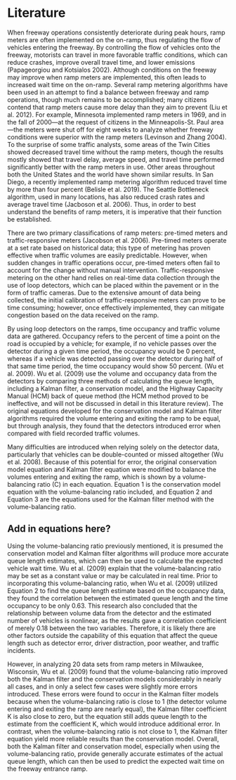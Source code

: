 # Literature

When freeway operations consistently deteriorate during peak hours, ramp meters are often implemented on the on-ramp, thus regulating the flow of vehicles entering the freeway. By controlling the flow of vehicles onto the freeway, motorists can travel in more favorable traffic conditions, which can reduce crashes, improve overall travel time, and lower emissions (Papageorgiou and Kotsialos 2002). Although conditions on the freeway may improve when ramp meters are implemented, this often leads to increased wait time on the on-ramp. Several ramp metering algorithms have been used in an attempt to find a balance between freeway and ramp operations, though much remains to be accomplished; many citizens contend that ramp meters cause more delay than they aim to prevent (Liu et al. 2012). For example, Minnesota implemented ramp meters in 1969, and in the fall of 2000—at the request of citizens in the Minneapolis-St. Paul area—the meters were shut off for eight weeks to analyze whether freeway conditions were superior with the ramp meters (Levinson and Zhang 2004). To the surprise of some traffic analysts, some areas of the Twin Cities showed decreased travel time without the ramp meters, though the results mostly showed that travel delay, average speed, and travel time performed significantly better with the ramp meters in use.  Other areas throughout both the United States and the world have shown similar results. In San Diego, a recently implemented ramp metering algorithm reduced travel time by more than four percent (Belisle et al. 2019). The Seattle Bottleneck algorithm, used in many locations, has also reduced crash rates and average travel time (Jacboson et al. 2006). Thus, in order to best understand the benefits of ramp meters, it is imperative that their function be established.  

There are two primary classifications of ramp meters: pre-timed meters and traffic-responsive meters (Jacobson et al. 2006). Pre-timed meters operate at a set rate based on historical data; this type of metering has proven effective when traffic volumes are easily predictable. However, when sudden changes in traffic operations occur, pre-timed meters often fail to account for the change without manual intervention. Traffic-responsive metering on the other hand relies on real-time data collection through the use of loop detectors, which can be placed within the pavement or in the form of traffic cameras. Due to the extensive amount of data being collected, the initial calibration of traffic-responsive meters can prove to be time consuming; however, once effectively implemented, they can mitigate congestion based on the data received on the ramp. 

By using loop detectors on the ramps, time occupancy and traffic volume data are gathered. Occupancy refers to the percent of time a point on the road is occupied by a vehicle; for example, if no vehicle passes over the detector during a given time period, the occupancy would be 0 percent, whereas if a vehicle was detected passing over the detector during half of that same time period, the time occupancy would show 50 percent. (Wu et al. 2009). Wu et al. (2009) use the volume and occupancy data from the detectors by comparing three methods of calculating the queue length, including a Kalman filter, a conservation model, and the Highway Capacity Manual (HCM) back of queue method (the HCM method proved to be ineffective, and will not be discussed in detail in this literature review). The original equations developed for the conservation model and Kalman filter algorithms required the volume entering and exiting the ramp to be equal, but through analysis, they found that the detectors introduced error when compared with field recorded traffic volumes.  

Many difficulties are introduced when relying solely on the detector data, particularly that vehicles can be double-counted or missed altogether (Wu et al. 2008). Because of this potential for error, the original conservation model equation and Kalman filter equation were modified to balance the volumes entering and exiting the ramp, which is shown by a volume-balancing ratio (C) in each equation. Equation 1 is the conservation model equation with the volume-balancing ratio included, and Equation 2 and Equation 3 are the equations used for the Kalman filter method with the volume-balancing ratio.   

## Add in equations here? 

Using the volume-balancing ratio previously mentioned, it is presumed the conservation model and Kalman filter algorithms will produce more accurate queue length estimates, which can then be used to calculate the expected vehicle wait time. Wu et al. (2009) explain that the volume-balancing ratio may be set as a constant value or may be calculated in real time. Prior to incorporating this volume-balancing ratio, when Wu et al. (2009) utilized Equation 2 to find the queue length estimate based on the occupancy data, they found the correlation between the estimated queue length and the time occupancy to be only 0.63. This research also concluded that the relationship between volume data from the detector and the estimated number of vehicles is nonlinear, as the results gave a correlation coefficient of merely 0.18 between the two variables. Therefore, it is likely there are other factors outside the capability of this equation that affect the queue length such as detector error, driver distraction, poor weather, and traffic incidents.  

However, in analyzing 20 data sets from ramp meters in Milwaukee, Wisconsin, Wu et al. (2009) found that the volume-balancing ratio improved both the Kalman filter and the conservation models considerably in nearly all cases, and in only a select few cases were slightly more errors introduced. These errors were found to occur in the Kalman filter models because when the volume-balancing ratio is close to 1 (the detector volume entering and exiting the ramp are nearly equal), the Kalman filter coefficient K is also close to zero, but the equation still adds queue length to the estimate from the coefficient K, which would introduce additional error. In contrast, when the volume-balancing ratio is not close to 1, the Kalman filter equation yield more reliable results than the conservation model. Overall, both the Kalman filter and conservation model, especially when using the volume-balancing ratio, provide generally accurate estimates of the actual queue length, which can then be used to predict the expected wait time on the freeway entrance ramp.  
